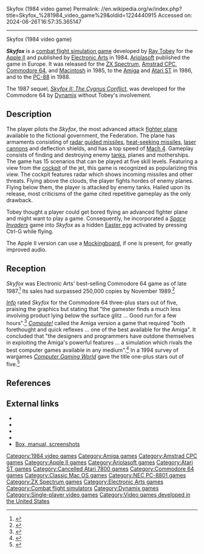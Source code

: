 Skyfox (1984 video game)
Permalink: //en.wikipedia.org/w/index.php?title=Skyfox_%281984_video_game%29&oldid=1224440915
Accessed on: 2024-06-26T16:57:35.365147



------
Skyfox (1984 video game)
{{for|the fixed shooter arcade game|Sky Fox (1987 video game)}}
{{more citations needed|date=June 2017}}
{{Infobox video game
| title = Skyfox
| image = Skyfox cover.jpg
| developer = [[Ray Tobey]]<ref name="giantlist">{{cite web |last1=Hague |first1=James |title=The Giant List of Classic Game Programmers |url=https://dadgum.com/giantlist/}}</ref>
| publisher = {{vgrelease|NA|[[Electronic Arts]]|EU|[[Ariolasoft]]}}
| designer = 
| engine =
| released = '''1984:''' Apple II<br>'''1985:''' C64, CPC, Spectrum, Mac<br>'''1986:''' Amiga, Atari ST<br>'''1988:''' PC-88
| genre = [[Combat flight simulation game|Combat flight simulator]]
| modes = [[Single-player video game|Single-player]]
| platforms = [[Amiga]], [[Amstrad CPC]], [[Apple II]], [[Atari ST]], [[Commodore 64]], [[Classic Mac OS|Macintosh]], [[PC-8800 series|PC-88]], [[ZX Spectrum]]
}}

'''''Skyfox''''' is a [[combat flight simulation game]] developed by [[Ray Tobey]] for the [[Apple II]] and published by [[Electronic Arts]] in 1984. [[Ariolasoft]] published the game in Europe. It was released for the [[ZX Spectrum]], [[Amstrad CPC]], [[Commodore 64]], and [[Classic Mac OS|Macintosh]] in 1985, to the [[Amiga]] and [[Atari ST]] in 1986, and to the [[PC-8800 series|PC-88]] in 1988.

The 1987 sequel, ''[[Skyfox II: The Cygnus Conflict]]'', was developed for the Commodore 64 by [[Dynamix]] without Tobey's involvement.

==Description==
{{unreferenced section|date=June 2017}}
The player pilots the ''Skyfox'', the most advanced attack [[fighter aircraft|fighter plane]] available to the fictional government, the Federation. The plane has armaments consisting of [[guided missile|radar guided missiles]], [[infrared homing|heat-seeking missiles]], [[laser|laser cannon]]s and deflection shields, and has a top speed of [[Mach number|Mach 4]]. Gameplay consists of finding and destroying enemy [[tank]]s, planes and motherships. The game has 15 scenarios that can be played at five skill levels.
<!-- Deleted image removed: [[Image:Skyfox screenshot.png|256px|left|The view from the cockpit.]] -->
Featuring a view from the [[cockpit]] of the jet, this game is recognized as popularizing this view. The cockpit features radar which shows incoming missiles and other threats. Flying above the clouds, the player fights hordes of enemy planes. Flying below them, the player is attacked by enemy tanks. Hailed upon its release, most criticisms of the game cited repetitive gameplay as the only drawback.

Tobey thought a player could get bored flying an advanced fighter plane and might want to play a game. Consequently, he incorporated a ''[[Space Invaders]]'' game into ''Skyfox'' as a hidden [[Easter egg (media)|Easter egg]] activated by pressing Ctrl-G while flying.

The Apple II version can use a [[Mockingboard]], if one is present, for greatly improved audio.

==Reception==
{{Video game reviews
| award1Pub = ''Your Sinclair''
| award1 = YS Megagame<ref>Game review, Your Sinclair magazine, [[Dennis Publishing]], issue 4, April 1986, page 58</ref>
}}
''Skyfox'' was Electronic Arts' best-selling Commodore 64 game as of late 1987.<ref name="ferrell198712">{{cite news | url=https://archive.org/stream/1987-12-computegazette/Compute_Gazette_Issue_54_1987_Dec#page/n17/mode/2up | title=The Commodore Games That Live On And On | work=Compute's Gazette | date=December 1987 | access-date=24 January 2015 | author=Ferrell, Keith | pages=18–22}}</ref> Its sales had surpassed 250,000 copies by November 1989.<ref name=gpsales>{{cite journal | author=Staff | title=Chart-Busters; SPA Platinum | date=November 1989 | issue=5 | journal=[[Game Players]] | page=112}}</ref>

''[[Info (magazine)|Info]]'' rated ''Skyfox'' for the Commodore 64 three-plus stars out of five, praising the graphics but stating that "the gamester finds a much less involving product lying below the surface glitz ... Good run for a few hours".<ref name="info198601">{{Cite magazine | last1=Dunnington | first1=Benn | last2=Brown | first2=Mark R. | date=December 1985 – January 1986 | url=https://archive.org/stream/info-magazine-09/Info_Issue_09_1985_Dec-Jan_1986#page/n5/mode/2up | title=C-64/128 Gallery | magazine=Info | pages=4–5, 88–93 | access-date=2019-03-19}}</ref> ''[[Compute!]]'' called the Amiga version a game that required "both forethought and quick reflexes ... one of the best available for the Amiga". It concluded that "the designers and programmers have outdone themselves in exploiting the Amiga's powerful features ... a simulation which rivals the best computer games available in any medium".<ref name="mansfield198606">{{cite news | url=https://archive.org/stream/1986-06-compute-magazine/Compute_Issue_073_1986_Jun#page/n61/mode/2up | title=Skyfox For Commodore And Apple | work=Compute! | date=June 1986 | access-date=8 November 2013 | author=Mansfield, Richard | pages=62}}</ref> In a 1994 survey of wargames ''[[Computer Gaming World]]'' gave the title one-plus stars out of five.<ref name="brooks199401">{{Cite magazine | last=Brooks | first=M. Evan | date=January 1994 | title=War In Our Time / A Survey Of Wargames From 1950-2000 | url=http://www.cgwmuseum.org/galleries/index.php?year=1994&pub=2&id=114 | magazine=Computer Gaming World | pages=194–212}}</ref>

==References==
{{Reflist}}

==External links==
* {{Lemon64 game|id=2339}}
* {{Lemon Amiga game|id=2997}}
* {{Atarimania|id=11237}}
* {{WoS game|id=0004560}}
* [http://www.c64sets.com/skyfox.html Box, manual, screenshots]

[[Category:1984 video games]]
[[Category:Amiga games]]
[[Category:Amstrad CPC games]]
[[Category:Apple II games]]
[[Category:Ariolasoft games]]
[[Category:Atari ST games]]
[[Category:Cancelled Atari 7800 games]]
[[Category:Commodore 64 games]]
[[Category:Classic Mac OS games]]
[[Category:NEC PC-8801 games]]
[[Category:ZX Spectrum games]]
[[Category:Electronic Arts games]]
[[Category:Combat flight simulators]]
[[Category:Dynamix games]]
[[Category:Single-player video games]]
[[Category:Video games developed in the United States]]